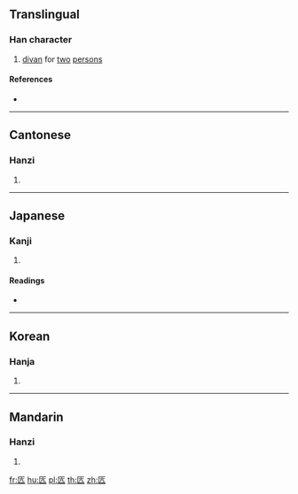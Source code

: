 ==Translingual==

===Han character===
{{Han char|rn=22|rad=匚|as=04|sn=6|four=71711|canj=SYHN|ids=⿷匚亢}}

# [[divan]] for [[two]] [[person]]s

====References====
* {{Han ref|kx=0153.200|dkj=02603|dj=0345.090|hdz=10084.060|uh=531F|ud=21279|bh=C9C2|bd=51650}}

----

==Cantonese==

===Hanzi===
{{yue-hanzi|jyut=kong3|y=kong3}}

# {{defn|lang=yue|sort=匚04}}

----

==Japanese==

===Kanji===
{{ja-kanji|grade=|rs=匚04}}

# {{defn|lang=ja|sort=匚04}}

====Readings====
* {{ja-readings|on=[[こう]] (kō)|kun=}}

----

==Korean==

===Hanja===
{{ko-hanja|hangeul=강|rv=gang|mr=kang}}

# {{defn|lang=ko|sort=匚04}}

----

==Mandarin==

===Hanzi===
{{cmn-hanzi|pin=[[kàng]] ([[kang4]])|wg=k'ang<sup>4</sup>}}

# {{defn|lang=cmn|sort=匚04}}

[[fr:匟]]
[[hu:匟]]
[[pl:匟]]
[[th:匟]]
[[zh:匟]]